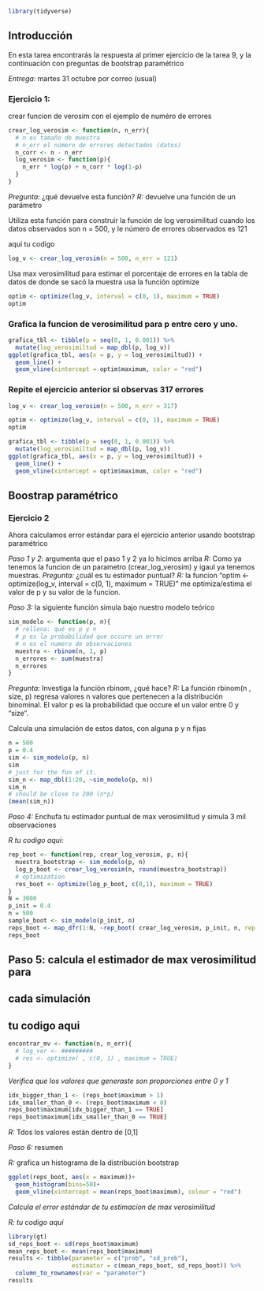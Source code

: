 
```r
library(tidyverse)
```
## Introducción

En esta tarea encontrarás la respuesta al primer ejercicio de la tarea 9, 
y la continuación con preguntas de bootstrap paramétrico

*Entrega:* martes 31 octubre por correo (usual)

### Ejercicio 1: 
crear funcion de verosim con el ejemplo de numéro de errores


```r
crear_log_verosim <- function(n, n_err){
  # n es tamaño de muestra 
  # n_err el número de errores detectados (datos)
  n_corr <- n - n_err
  log_verosim <- function(p){
    n_err * log(p) + n_corr * log(1-p)
  }
}
```

 *Pregunta:* ¿qué devuelve esta función?
 *R:* devuelve una función de un parámetro

 Utiliza esta función para construir la función
 de log verosimilitud cuando los datos observados
 son n = 500, y le número de errores observados es 121

 aquí tu codigo
```r
log_v <- crear_log_verosim(n = 500, n_err = 121)
```




 Usa max verosimilitud para estimar el porcentaje de errores
 en la tabla de datos de donde se sacó la muestra
 usa la función optimize

```r
optim <- optimize(log_v, interval = c(0, 1), maximum = TRUE)
optim
```

### Grafica la funcion de verosimilitud para p entre cero y uno.
```r
grafica_tbl <- tibble(p = seq(0, 1, 0.001)) %>% 
  mutate(log_verosimiltud = map_dbl(p, log_v))
ggplot(grafica_tbl, aes(x = p, y = log_verosimiltud)) +
  geom_line() +
  geom_vline(xintercept = optim$maximum, color = "red")
```

### Repite el ejercicio anterior si observas 317 errores

```r
log_v <- crear_log_verosim(n = 500, n_err = 317)

optim <- optimize(log_v, interval = c(0, 1), maximum = TRUE)
optim

grafica_tbl <- tibble(p = seq(0, 1, 0.001)) %>% 
  mutate(log_verosimiltud = map_dbl(p, log_v))
ggplot(grafica_tbl, aes(x = p, y = log_verosimiltud)) +
  geom_line() +
  geom_vline(xintercept = optim$maximum, color = "red")
```


## Boostrap paramétrico

### Ejercicio 2 
 Ahora calculamos error estándar para el ejercicio anterior usando bootstrap paramétrico

*Paso 1 y 2*: argumenta que el paso 1 y 2 ya lo hicimos arriba
*R:* Como ya tenemos la funcion de un parametro (crear_log_verosim) y igaul ya tenemos muestras.
*Pregunta:* ¿cuál es tu estimador puntual?
*R:* la funcion "optim <- optimize(log_v, interval = c(0, 1), maximum = TRUE)" me optimiza/estima el valor de p y su valor de la funcion.



*Paso 3:* la siguiente función simula bajo nuestro modelo teórico

```r
sim_modelo <- function(p, n){
  # rellena: qué es p y n
  # p es la probabilidad que occure un error
  # n es el numero de observaciones
  muestra <- rbinom(n, 1, p)
  n_errores <- sum(muestra)
  n_errores
}
```


*Pregunta:* Investiga la función rbinom, ¿qué hace?
*R:* La función rbinom(n , size, p) regresa valores n valores que pertenecen a la distribución binominal. El valor p es la probabilidad que occure el un valor entre 0 y "size".

Calcula una simulación de estos datos, con alguna p y n fijas

```r
n = 500
p = 0.4
sim <- sim_modelo(p, n)
sim
# just for the fun of it.
sim_n <- map_dbl(1:20, ~sim_modelo(p, n))
sim_n
# should be close to 200 (n*p)
(mean(sim_n))
```



*Paso 4:* Enchufa tu estimador puntual de max verosimilitud y simula 3 mil observaciones

*R tu codigo aqui:*
```r
rep_boot <- function(rep, crear_log_verosim, p, n){
  muestra_bootstrap <- sim_modelo(p, n)
  log_p_boot <- crear_log_verosim(n, round(muestra_bootstrap))
  # optimization
  res_boot <- optimize(log_p_boot, c(0,1), maximum = TRUE)
}
N = 3000
p_init = 0.4
n = 500
sample_boot <- sim_modelo(p_init, n)
reps_boot <- map_dfr(1:N, ~rep_boot( crear_log_verosim, p_init, n, rep = ".id"))
reps_boot
```




#############################
## Paso 5: calcula el estimador de max verosimilitud para
## cada simulación

## tu codigo aqui
```r
encontrar_mv <- function(n, n_err){
  # log_ver <- #########
  # res <- optimize( , c(0, 1) , maximum = TRUE)
}
```



*Verifica que los valores que generaste son proporciones entre 0 y 1*

```r
idx_bigger_than_1 <- (reps_boot$maximum > 1)
idx_smaller_than_0 <- (reps_boot$maximum < 0)
reps_boot$maximum[idx_bigger_than_1 == TRUE]
reps_boot$maximum[idx_smaller_than_0 == TRUE]
```
*R:* Tdos los valores estàn dentro de [0,1]

*Paso 6:* resumen

*R:* grafica un histograma de la distribución bootstrap
```r
ggplot(reps_boot, aes(x = maximum))+
  geom_histogram(bins=50)+
  geom_vline(xintercept = mean(reps_boot$maximum), colour = "red")
```




*Calcula el error estándar de tu estimacion de max verosimilitud*


*R:  tu codigo aquí*

```r
library(gt)
sd_reps_boot <- sd(reps_boot$maximum)
mean_reps_boot <- mean(reps_boot$maximum)
results <- tibble(parameter = c("prob", "sd_prob"), 
                  estimator = c(mean_reps_boot, sd_reps_boot)) %>% 
  column_to_rownames(var = "parameter") 
results
```



